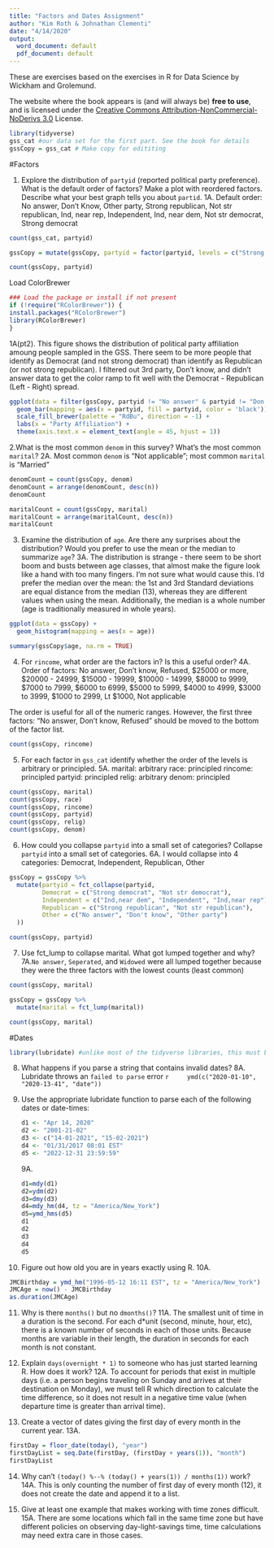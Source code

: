 ```yaml
---
title: "Factors and Dates Assignment"
author: "Kim Roth & Johnathan Clementi"
date: "4/14/2020"
output:
  word_document: default
  pdf_document: default
---
```



These are exercises based on the exercises in R for Data Science by Wickham and Grolemund.


The website where the book appears is (and will always be) __free to use__, and is licensed under the [Creative Commons Attribution-NonCommercial-NoDerivs 3.0](http://creativecommons.org/licenses/by-nc-nd/3.0/us/) License.



```r
library(tidyverse)
gss_cat #our data set for the first part. See the book for details
gssCopy = gss_cat # Make copy for edititing
```

#Factors

1.  Explore the distribution of `partyid` (reported political party preference). What is the default order of factors? Make a plot with reordered factors.  Describe what your best graph tells you about `partid`.
1A. 
Default order: No answer, Don't Know, Other party, Strong republican, Not str republican, Ind, near rep,
Independent, Ind, near dem, Not str democrat, Strong democrat


```r
count(gss_cat, partyid)

gssCopy = mutate(gssCopy, partyid = factor(partyid, levels = c("Strong democrat", "Not str democrat", "Ind,near dem", "Independent", "Ind,near rep", "Not str republican", "Strong republican", "Other party", "Don't know", "No answer")))

count(gssCopy, partyid)
```


Load ColorBrewer
```r
### Load the package or install if not present
if (!require("RColorBrewer")) {
install.packages("RColorBrewer")
library(RColorBrewer)
}
```

1A(pt2). This figure shows the distribution of political party affiliation amoung people sampled in the GSS. 
There seem to be more people that identify as Democrat (and not strong democrat) than identify as Republican
(or not strong republican). I filtered out 3rd party, Don't know, and didn't answer data to get the color ramp
to fit well with the Democrat - Republican (Left - Right) spread.
```r
ggplot(data = filter(gssCopy, partyid != "No answer" & partyid != "Don't know" & partyid != "Other party")) +
  geom_bar(mapping = aes(x = partyid, fill = partyid, color = 'black')) +
  scale_fill_brewer(palette = "RdBu", direction = -1) +
  labs(x = "Party Affiliation") +
  theme(axis.text.x = element_text(angle = 45, hjust = 1))
```
    
    


2.What is the most common `denom` in this survey? What's the most common `marital`?
2A. Most common `denom` is "Not applicable"; most common `marital` is "Married"
```r
denomCount = count(gssCopy, denom)
denomCount = arrange(denomCount, desc(n))
denomCount

maritalCount = count(gssCopy, marital)
maritalCount = arrange(maritalCount, desc(n))
maritalCount
```


    
    
3.  Examine the distribution of `age`. Are there any surprises about the distribution? Would you prefer to use the mean or the median to summarize `age`?
3A. The distribution is strange - there seem to be short boom and busts between age classes, that
almost make the figure look like a hand with too many fingers. I'm not sure what would cause this.
I'd prefer the median over the mean: the 1st and 3rd Standard deviations are equal distance from 
the median (13), whereas they are different values when using the mean. Additionally, the median 
is a whole number (age is traditionally measured in whole years).

```r
ggplot(data = gssCopy) +
  geom_histogram(mapping = aes(x = age))

summary(gssCopy$age, na.rm = TRUE)
```

4. For `rincome`, what order are the factors in? Is this a useful order?
4A. Order of factors: No answer, Don't know, Refused, $25000 or more, $20000 - 24999, $15000 - 19999,
$10000 - 14999, $8000 to 9999, $7000 to 7999, $6000 to 6999, $5000 to 5999, $4000 to 4999, $3000 to 3999,
$1000 to 2999, Lt $1000, Not applicable

The order is useful for all of the numeric ranges. However, the first three factors: "No answer, Don't know, Refused" should be moved to the bottom of the factor list.
```r
count(gssCopy, rincome)
```

5.  For each factor in `gss_cat` identify whether the order of the levels is arbitrary or principled.
5A.
marital: arbitrary
race: principled
rincome: principled
partyid: principled
relig: arbitrary
denom: principled

```r
count(gssCopy, marital)
count(gssCopy, race)
count(gssCopy, rincome)
count(gssCopy, partyid)
count(gssCopy, relig)
count(gssCopy, denom)
```
    
6.  How could you collapse `partyid` into a small set of categories? Collapse `partyid` into a small set of categories.
6A. I would collapse into 4 categories: Democrat, Independent, Republican, Other
```r
gssCopy = gssCopy %>%
  mutate(partyid = fct_collapse(partyid,
         Democrat = c("Strong democrat", "Not str democrat"),
         Independent = c("Ind,near dem", "Independent", "Ind,near rep"),
         Republican = c("Strong republican", "Not str republican"),
         Other = c("No answer", "Don't know", "Other party")
  ))

count(gssCopy, partyid)
```


7. Use fct_lump to collapse marital. What got lumped together and why?
7A.`No answer`, `Seperated`, and `Widowed` were all lumped together because they were the three factors
with the lowest counts (least common)
```r
count(gssCopy, marital)

gssCopy = gssCopy %>%
  mutate(marital = fct_lump(marital))

count(gssCopy, marital)
```


#Dates

```r
library(lubridate) #unlike most of the tidyverse libraries, this must be called seperately.
```
8.  What happens if you parse a string that contains invalid dates?
8A. Lubridate throws an `failed to parse` error
    ```r
    ymd(c("2020-01-10", "2020-13-41", "date"))
    ```



9.  Use the appropriate lubridate function to parse each of the following dates or date-times:

    ```r
    d1 <- "Apr 14, 2020"
    d2 <- "2001-21-02"
    d3 <- c("14-01-2021", "15-02-2021")
    d4 <- "01/31/2017 08:01 EST"
    d5 <- "2022-12-31 23:59:59"
    ```
9A.
```r
d1=mdy(d1)
d2=ydm(d2)
d3=dmy(d3)
d4=mdy_hm(d4, tz = "America/New_York")
d5=ymd_hms(d5)
d1
d2
d3
d4
d5
```


10. Figure out how old you are in years exactly using R.
10A.
```r
JMCBirthday = ymd_hm("1996-05-12 16:11 EST", tz = "America/New_York")
JMCAge = now() - JMCBirthday
as.duration(JMCAge)
```


11.  Why is there `months()` but no `dmonths()`?
11A. The smallest unit of time in a duration is the second. For each d*unit (second, minute, hour, etc),
there is a known number of seconds in each of those units. Because months are variable in their length,
the duration in seconds for each month is not constant.


12.  Explain `days(overnight * 1)` to someone who has just started 
  learning R. How does it work?
12A. To account for periods that exist in multiple days (i.e. a person begins traveling on Sunday and
arrives at their destination on Monday), we must tell R which direction to calculate the time difference,
so it does not result in a negative time value (when departure time is greater than arrival time).


13.  Create a vector of dates giving the first day of every month in the current year.
13A. 
```r
firstDay = floor_date(today(), "year")
firstDayList = seq.Date(firstDay, (firstDay + years(1)), "month")
firstDayList
```



14.  Why can't `(today() %--% (today() + years(1)) / months(1))` work?
14A. This is only counting the number of first day of every month (12), it does not create the date
and append it to a list. 

15. Give at least one example that makes working with time zones difficult.
15A. There are some locations which fall in the same time zone but have different policies on observing day-light-savings time, time calculations may need extra care in those cases.
